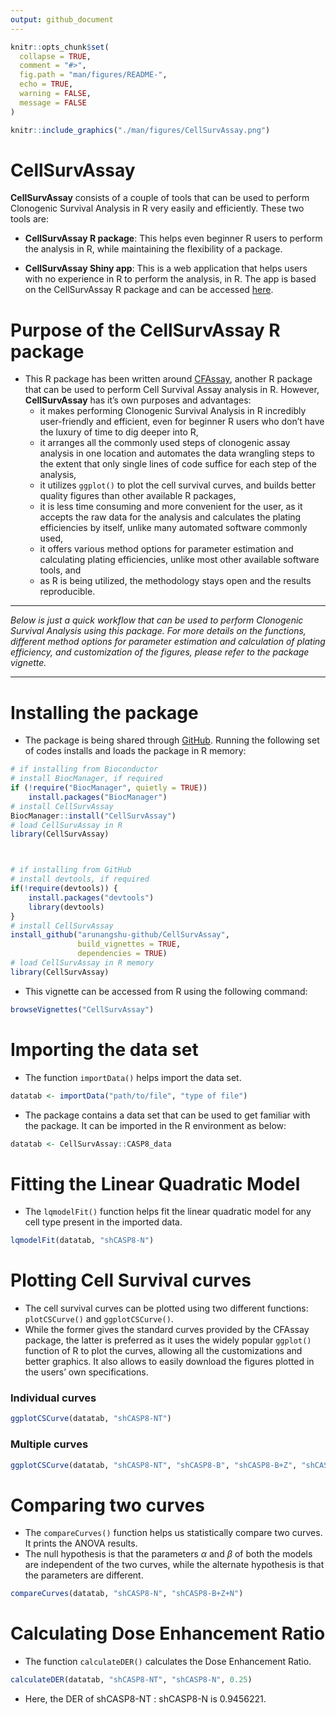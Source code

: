 ```yaml
---
output: github_document
---
```


<!-- README.md is generated from README.Rmd. Please edit that file -->

```r
knitr::opts_chunk$set(
  collapse = TRUE,
  comment = "#>",
  fig.path = "man/figures/README-",
  echo = TRUE,
  warning = FALSE,
  message = FALSE
)
```

```r
knitr::include_graphics("./man/figures/CellSurvAssay.png")
```

# CellSurvAssay

<!-- badges: start -->
<!-- badges: end -->

**CellSurvAssay** consists of a couple of tools that can be used to perform Clonogenic Survival Analysis in R very easily and efficiently. These two tools are:

* **CellSurvAssay R package**: This helps even beginner R users to perform the analysis in R, while maintaining the flexibility of a package. 

* **CellSurvAssay Shiny app**: This is a web application that helps users with no experience in R to perform the analysis, in R. The app is based on the CellSurvAssay R package and can be accessed [here](https://pickeringlab.shinyapps.io/CellSurvAssay-App). 

# Purpose of the CellSurvAssay R package

* This R package has been written around [CFAssay](https://bioconductor.org/packages/release/bioc/html/CFAssay.html), another R package that can be used to perform Cell Survival Assay analysis in R. However, **CellSurvAssay** has it's own purposes and advantages:
    + it makes performing Clonogenic Survival Analysis in R incredibly user-friendly and efficient, even for beginner R users who don't have the luxury of time to dig deeper into R,
    + it arranges all the commonly used steps of clonogenic assay analysis in one location and automates the data wrangling steps to the extent that only single lines of code suffice for each step of the analysis,
    + it utilizes `ggplot()` to plot the cell survival curves, and builds better quality figures than other available R packages,
    + it is less time consuming and more convenient for the user, as it accepts the raw data for the analysis and calculates the plating efficiencies by itself, unlike many automated software commonly used,
    + it offers various method options for parameter estimation and calculating plating efficiencies, unlike most other available software tools, and
    + as R is being utilized, the methodology stays open and the results reproducible.

***

*Below is just a quick workflow that can be used to perform Clonogenic Survival Analysis using this package. For more details on the functions, different method options for parameter estimation and calculation of plating efficiency, and customization of the figures, please refer to the package vignette.*

***

# Installing the package

* The package is being shared through [GitHub](https://github.com/). Running the following set of codes installs and loads the package in R memory: 
```r
# if installing from Bioconductor
# install BiocManager, if required
if (!require("BiocManager", quietly = TRUE))
    install.packages("BiocManager")
# install CellSurvAssay
BiocManager::install("CellSurvAssay")
# load CellSurvAssay in R
library(CellSurvAssay) 



# if installing from GitHub
# install devtools, if required
if(!require(devtools)) {
    install.packages("devtools")
    library(devtools)
}
# install CellSurvAssay
install_github("arunangshu-github/CellSurvAssay", 
               build_vignettes = TRUE,
               dependencies = TRUE)
# load CellSurvAssay in R memory
library(CellSurvAssay)  
```

* This vignette can be accessed from R using the following command:

```r
browseVignettes("CellSurvAssay")
```

# Importing the data set

* The function `importData()` helps import the data set. 

```r
datatab <- importData("path/to/file", "type of file")
```

* The package contains a data set that can be used to get familiar with the package. It can be imported in the R environment as below:

```r
datatab <- CellSurvAssay::CASP8_data
```

# Fitting the Linear Quadratic Model

* The `lqmodelFit()` function helps fit the linear quadratic model for any cell type present in the imported data.

```r
lqmodelFit(datatab, "shCASP8-N")
```

# Plotting Cell Survival curves

* The cell survival curves can be plotted using two different functions: `plotCSCurve()` and `ggplotCSCurve()`.
* While the former gives the standard curves provided by the CFAssay package, the latter is preferred as it uses the widely popular `ggplot()` function of R to plot the curves, allowing all the customizations and better graphics. It also allows to easily download the figures plotted in the users' own specifications.

### Individual curves

```r
ggplotCSCurve(datatab, "shCASP8-NT")
```

### Multiple curves

```r
ggplotCSCurve(datatab, "shCASP8-NT", "shCASP8-B", "shCASP8-B+Z", "shCASP8-B+Z+N")
```

# Comparing two curves

* The `compareCurves()` function helps us statistically compare two curves. It prints the ANOVA results.
* The null hypothesis is that the parameters $\alpha$ and $\beta$ of both the models are independent of the two curves, while the alternate hypothesis is that the parameters are different.

```r
compareCurves(datatab, "shCASP8-N", "shCASP8-B+Z+N")
```

# Calculating Dose Enhancement Ratio

* The function `calculateDER()` calculates the Dose Enhancement Ratio.

```r
calculateDER(datatab, "shCASP8-NT", "shCASP8-N", 0.25)
```

* Here, the DER of shCASP8-NT : shCASP8-N is 0.9456221.

